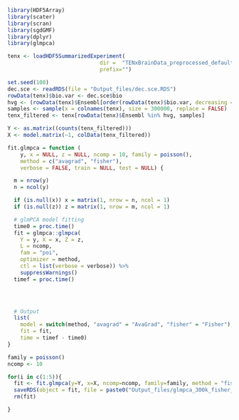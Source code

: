 
```r
library(HDF5Array)
library(scater)
library(scran)
library(sgdGMF)
library(dplyr)
library(glmpca)
```


```r
tenx <- loadHDF5SummarizedExperiment(
                             dir =  "TENxBrainData_preprocessed_default", 
                             prefix="")
```


```r
set.seed(100)
dec.sce <- readRDS(file = "Output_files/dec.sce.RDS")
rowData(tenx)$bio.var <- dec.sce$bio
hvg <- (rowData(tenx)$Ensembl[order(rowData(tenx)$bio.var, decreasing = TRUE)])[1:500]
samples <- sample(x = colnames(tenx), size = 300000, replace = FALSE)
tenx_filtered <- tenx[rowData(tenx)$Ensembl %in% hvg, samples]
```


```r
Y <- as.matrix((counts(tenx_filtered)))
X <- model.matrix(~1, colData(tenx_filtered))
```

```r
fit.glmpca = function (
    y, x = NULL, z = NULL, ncomp = 10, family = poisson(),
    method = c("avagrad", "fisher"),
    verbose = FALSE, train = NULL, test = NULL) {

  m = nrow(y)
  n = ncol(y)

  if (is.null(x)) x = matrix(1, nrow = n, ncol = 1)
  if (is.null(z)) z = matrix(1, nrow = m, ncol = 1)

  # glmPCA model fitting
  time0 = proc.time()
  fit = glmpca::glmpca(
    Y = y, X = x, Z = z,
    L = ncomp,
    fam = "poi",
    optimizer = method,
    ctl = list(verbose = verbose)) %>%
    suppressWarnings()
  timef = proc.time()


 

  # Output
  list(
    model = switch(method, "avagrad" = "AvaGrad", "fisher" = "Fisher"),
    fit = fit,
    time = timef - time0)
}

```

```r
family = poisson()
ncomp <- 10

for(i in c(1:5)){
  fit <- fit.glmpca(y=Y, x=X, ncomp=ncomp, family=family, method = "fisher", verbose = FALSE)
  saveRDS(object = fit, file = paste0("Output_files/glmpca_300k_fisher_def_", i, ".RDS"))
  rm(fit)

}
```


